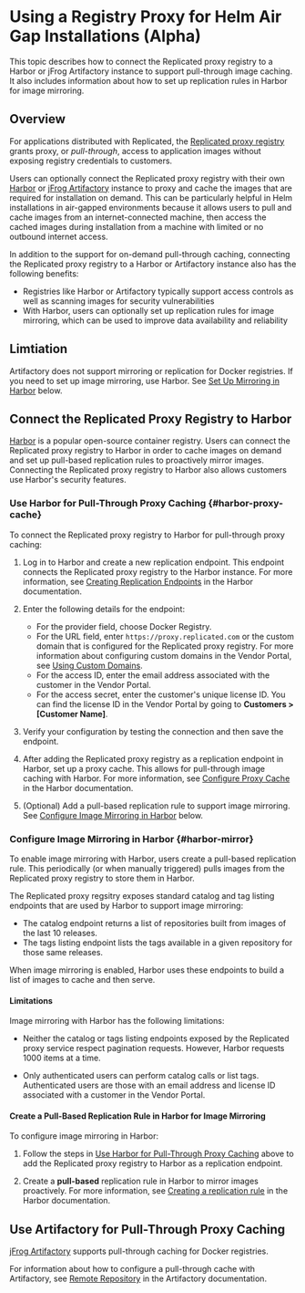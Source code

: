 # Using a Registry Proxy for Helm Air Gap Installations (Alpha)

This topic describes how to connect the Replicated proxy registry to a Harbor or jFrog Artifactory instance to support pull-through image caching. It also includes information about how to set up replication rules in Harbor for image mirroring.

## Overview

For applications distributed with Replicated, the [Replicated proxy registry](/vendor/private-images-about) grants proxy, or _pull-through_, access to application images without exposing registry credentials to customers.

Users can optionally connect the Replicated proxy registry with their own [Harbor](https://goharbor.io) or [jFrog Artifactory](https://jfrog.com/help/r/jfrog-artifactory-documentation) instance to proxy and cache the images that are required for installation on demand. This can be particularly helpful in Helm installations in air-gapped environments because it allows users to pull and cache images from an internet-connected machine, then access the cached images during installation from a machine with limited or no outbound internet access.   

In addition to the support for on-demand pull-through caching, connecting the Replicated proxy registry to a Harbor or Artifactory instance also has the following benefits:
* Registries like Harbor or Artifactory typically support access controls as well as scanning images for security vulnerabilities
* With Harbor, users can optionally set up replication rules for image mirroring, which can be used to improve data availability and reliability

## Limtiation

Artifactory does not support mirroring or replication for Docker registries. If you need to set up image mirroring, use Harbor. See [Set Up Mirroring in Harbor](#harbor-mirror) below.

## Connect the Replicated Proxy Registry to Harbor

[Harbor](https://goharbor.io) is a popular open-source container registry. Users can connect the Replicated proxy registry to Harbor in order to cache images on demand and set up pull-based replication rules to proactively mirror images. Connecting the Replicated proxy registry to Harbor also allows customers use Harbor's security features.

### Use Harbor for Pull-Through Proxy Caching {#harbor-proxy-cache}

To connect the Replicated proxy registry to Harbor for pull-through proxy caching:

1. Log in to Harbor and create a new replication endpoint. This endpoint connects the Replicated proxy registry to the Harbor instance. For more information, see [Creating Replication Endpoints](https://goharbor.io/docs/2.11.0/administration/configuring-replication/create-replication-endpoints/) in the Harbor documentation.

1. Enter the following details for the endpoint:

    * For the provider field, choose Docker Registry.
    * For the URL field, enter `https://proxy.replicated.com` or the custom domain that is configured for the Replicated proxy registry. For more information about configuring custom domains in the Vendor Portal, see [Using Custom Domains](/vendor/custom-domains-using). 
    * For the access ID, enter the email address associated with the customer in the Vendor Portal.
    * For the access secret, enter the customer's unique license ID. You can find the license ID in the Vendor Portal by going to **Customers > [Customer Name]**.

1. Verify your configuration by testing the connection and then save the endpoint.  

1. After adding the Replicated proxy registry as a replication endpoint in Harbor, set up a proxy cache. This allows for pull-through image caching with Harbor. For more information, see [Configure Proxy Cache](https://goharbor.io/docs/2.11.0/administration/configure-proxy-cache/) in the Harbor documentation.

1. (Optional) Add a pull-based replication rule to support image mirroring. See [Configure Image Mirroring in Harbor](#harbor-mirror) below.

### Configure Image Mirroring in Harbor {#harbor-mirror}

To enable image mirroring with Harbor, users create a pull-based replication rule. This periodically (or when manually triggered) pulls images from the Replicated proxy registry to store them in Harbor. 

The Replicated proxy regsitry exposes standard catalog and tag listing endpoints that are used by Harbor to support image mirroring:
* The catalog endpoint returns a list of repositories built from images of the last 10 releases.
* The tags listing endpoint lists the tags available in a given repository for those same releases.

When image mirroring is enabled, Harbor uses these endpoints to build a list of images to cache and then serve.

#### Limitations

Image mirroring with Harbor has the following limitations:

* Neither the catalog or tags listing endpoints exposed by the Replicated proxy service respect pagination requests. However, Harbor requests 1000 items at a time.

* Only authenticated users can perform catalog calls or list tags. Authenticated users are those with an email address and license ID associated with a customer in the Vendor Portal.

#### Create a Pull-Based Replication Rule in Harbor for Image Mirroring

To configure image mirroring in Harbor:

1. Follow the steps in [Use Harbor for Pull-Through Proxy Caching](#harbor-proxy-cache) above to add the Replicated proxy registry to Harbor as a replication endpoint.

1. Create a **pull-based** replication rule in Harbor to mirror images proactively. For more information, see [Creating a replication rule](https://goharbor.io/docs/2.11.0/administration/configuring-replication/create-replication-rules/) in the Harbor documentation.

## Use Artifactory for Pull-Through Proxy Caching

[jFrog Artifactory](https://jfrog.com/help/r/jfrog-artifactory-documentation) supports pull-through caching for Docker registries.

For information about how to configure a pull-through cache with Artifactory, see [Remote Repository](https://jfrog.com/help/r/jfrog-artifactory-documentation/configure-a-remote-repository) in the Artifactory documentation.